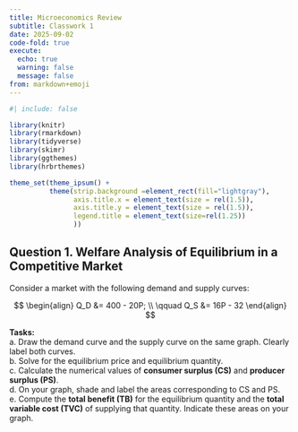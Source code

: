 ```yaml
---
title: Microeconomics Review
subtitle: Classwork 1
date: 2025-09-02
code-fold: true
execute: 
  echo: true
  warning: false
  message: false
from: markdown+emoji
---
```

```r
#| include: false

library(knitr)
library(rmarkdown)
library(tidyverse)
library(skimr)
library(ggthemes)
library(hrbrthemes)

theme_set(theme_ipsum() +
          theme(strip.background =element_rect(fill="lightgray"),
                axis.title.x = element_text(size = rel(1.5)),
                axis.title.y = element_text(size = rel(1.5)),
                legend.title = element_text(size=rel(1.25))
                ))
```

## Question 1. Welfare Analysis of Equilibrium in a Competitive Market

Consider a market with the following demand and supply curves:  

$$
\begin{align}
Q_D &= 400 - 20P; \\
\qquad 
Q_S &= 16P - 32
\end{align}
$$

**Tasks:**  
a. Draw the demand curve and the supply curve on the same graph. Clearly label both curves.  
b. Solve for the equilibrium price and equilibrium quantity.  
c. Calculate the numerical values of **consumer surplus (CS)** and **producer surplus (PS)**.  
d. On your graph, shade and label the areas corresponding to CS and PS.  
e. Compute the **total benefit (TB)** for the equilibrium quantity and the **total variable cost (TVC)** of supplying that quantity. Indicate these areas on your graph.  


<br><br>

<!-- ## Question 2. Externalities -->

<!-- The marginal benefit curve for a product is given by $MB = 100-20Q$ and the marginal private cost curve for a product is given by $MC_{P} = 10 + 0.5Q$. -->

<!-- a. Find the equilibrium price and quantity and illustrate graphically. -->
<!-- b. Suppose the marginal external cost (the marginal increase in damages from pollution) for producing one unit of a product is given by $MC_{E} = 0.5Q$. Find the marginal social cost $MC_{S} = MC_{P} + MC_{E}$. Illustrate this new cost curve on your graph. -->
<!-- c. Find the socially optimal equilibrium price and quantity. -->

<!-- <br><br> -->
